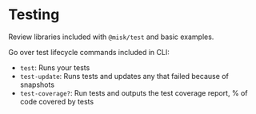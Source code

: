 # Testing

Review libraries included with `@misk/test` and basic examples.

Go over test lifecycle commands included in CLI:
- `test`: Runs your tests
- `test-update`: Runs tests and updates any that failed because of snapshots
- `test-coverage?`: Run tests and outputs the test coverage report, % of code covered by tests
